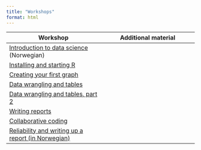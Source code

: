 ```yaml
---
title: "Workshops"
format: html
---
```


|Workshop |Additional material|
| --- | --- |
|[Introduction to data science](ws1-data-science-intro.html) (Norwegian)| |
|[Installing and starting R](ws2-installing-r.html)| |
|[Creating your first graph](ws3-first-graph.html) | |
|[Data wrangling and tables](ws4-data-wrangling-tables.html)| |
|[Data wrangling and tables, part 2](ws4b-tables.html)| |
|[Writing reports](ws5-writing-reports.html)| |
|[Collaborative coding](ws6-git.html)| |
|[Reliability and writing up a report (in Norwegian)](ws8-norwegian.html)|
